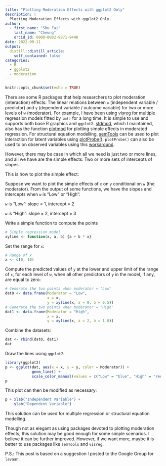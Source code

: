 ```yaml
---
title: "Plotting Moderation Effects with ggplot2 Only"
description: |
  Plotting Moderation Effects with ggplot2 Only.
author:
  - first_name: "Shu Fai"
    last_name: "Cheung"
    orcid_id: 0000-0002-9871-9448
date: 2022-09-11
output:
  distill::distill_article:
    self_contained: false
categories:
  - R
  - ggplot2
  - moderation
---
```


```r
knitr::opts_chunk$set(echo = TRUE)
```

There are some R packages that help
researchers to plot moderation (interaction)
effects: The linear relations between
`x` (independent variable /
predictor) and `y` (dependent variable /
outcome variable) for
two or more levels of `w` (moderator). For example, I
have been using [visreg](https://pbreheny.github.io/visreg/)
for multiple regression models fitted by `lm()`
for a long time. It is simple to use and supports
both base R graphics and `ggplot2`.
[stdmod](https://sfcheung.github.io/stdmod/index.html),
which I maintained, also has the function
[plotmod](https://sfcheung.github.io/stdmod/articles/plotmod.html) for plotting simple effects in moderated regression.
For structural equation modelling, [semTools](https://github.com/simsem/semTools/wiki)
can be used to plot interaction for latent
variables using [plotProbe()](https://rdrr.io/cran/semTools/man/plotProbe.html).
`plotProbe()` can also be used to on observed
variables using this [workaround](https://groups.google.com/g/lavaan/c/h_LHQUFbx0k/m/jmQwRJEqBAAJ).

However, there may be case in which all
we need is just two or more lines, and
all we have are the simple effects: Two
or more sets of intercepts of slopes.

This is how to plot the simple effect:

Suppose we want to plot the simple
effects of `x`  on `y` conditional on `w`
(the moderator).
From the output of some functions, we
have the slopes and intercepts
when `w` is "Low" or "High":

`w` is "Low": slope = 1, intercept = 2

`w` is "High": slope = 2, intercept = 3

Write a simple function to compute the points

```r
# Simple regression model
xyline <- function(x, a, b) {a + b * x}
```

Set the range for `x`:

```r
# Range of x
x <- c(0, 10)
```

Compute the predicted values of `y` at
the lower and upper limit of the range
of `x`, for each level of `w`, when
all other predictors of `y` in the model,
if any, are equal to zero:

```r
# Generate the two points when moderator = "Low"
dat0 <- data.frame(Moderator = "Low",
                   x = x,
                   y = xyline(x, a = 0, b = 0.5))
# Generate the two points when moderator = "High"
dat1 <- data.frame(Moderator = "High",
                   x = x,
                   y = xyline(x, a = 2, b = 1.0))
```

Combine the datasets:

```r
dat <- rbind(dat0, dat1)
dat
```

Draw the lines using `ggplot2`:

```r
library(ggplot2)
p <- ggplot(dat, aes(x = x, y = y, color = Moderator)) +
            geom_line() +
            scale_color_manual(values = c("Low" = "blue", "High" = "red"))
p
```

This plot can then be modified as necessary:

```r
p + xlab("Independent Variable") +
    ylab("Dependent Variable")
```

This solution can be used for multiple
regression or structural equation modelling.

Though not as elegant as using
packages devoted to plotting moderation
effects, this solution may be good
enough for some simple scenarios. I
believe it can be further improved. However,
if we want more, maybe it is better to
use packages like `semTools` and
`visreg`.

P.S.: This post is based on a suggestion I
posted to the Google Group for `lavaan`.